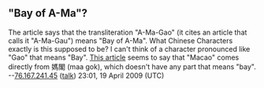 <article id="8511708" title=Talk:Names of Macau>
	<talkpage id="8511708" title="Talk:Names of Macau">
{{WPMacau}}

== &quot;Bay of A-Ma&quot;? ==

The article says that the transliteration &quot;A-Ma-Gao&quot; (it cites an article that calls it &quot;A-Ma-Gau&quot;) means &quot;Bay of A-Ma&quot;. What Chinese Characters exactly is this supposed to be? I can't think of a character pronounced like &quot;Gao&quot; that means &quot;Bay&quot;. [http://www.66163.com/Fujian_w/news/kfcb/kfcb9904/kfa-6b.html This article] seems to say that &quot;Macao&quot; comes directly from 媽閣 (maa gok), which doesn't have any part that means &quot;bay&quot;. --[[Special:Contributions/76.167.241.45|76.167.241.45]] ([[User talk:76.167.241.45|talk]]) 23:01, 19 April 2009 (UTC)
	</talkpage>
</article>